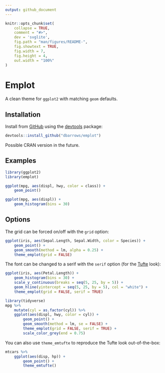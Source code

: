 ```yaml
---
output: github_document
---
```


<!-- README.md is generated from README.Rmd. Please edit that file -->

```r
knitr::opts_chunk$set(
    collapse = TRUE,
    comment = "#>",
    dev = 'svglite',
    fig.path = "man/figures/README-",
    fig.showtext = TRUE,
    fig.width = 7,
    fig.height = 4,
    out.width = "100%"
)
```

# Emplot

<!-- badges: start -->
<!-- badges: end -->

A clean theme for `ggplot2` with matching `geom` defaults.

## Installation

Install from [GitHub](https://github.com/) using the [devtools](https://cran.r-project.org/web/packages/devtools) package:

```r
devtools::install_github("dbarrows/emplot")
```

Possible CRAN version in the future.

## Examples

```r
library(ggplot2)
library(emplot)

ggplot(mpg, aes(displ, hwy, color = class)) +
    geom_point()
```

```r
ggplot(mpg, aes(displ)) +
    geom_histogram(bins = 30)
```

## Options

The grid can be forced on/off with the `grid` option:

```r
ggplot(iris, aes(Sepal.Length, Sepal.Width, color = Species)) +
    geom_point() +
    geom_smooth(method = lm, alpha = 0.25) +
    theme_emplot(grid = FALSE)
```

The font can be changed to a serif with the `serif` option (for the [Tufte](https://www.edwardtufte.com/tufte/) look):

```r
ggplot(iris, aes(Petal.Length)) +
    geom_histogram(bins = 30) +
    scale_y_continuous(breaks = seq(5, 25, by = 5)) +
    geom_hline(yintercept = seq(5, 25, by = 5), col = "white") +
    theme_emplot(grid = FALSE, serif = TRUE)
```

```r
library(tidyverse)
mpg %>%
    mutate(cyl = as.factor(cyl)) %>%
    ggplot(aes(displ, hwy, color = cyl)) +
        geom_point() +
        geom_smooth(method = lm, se = FALSE) +
        theme_emplot(grid = FALSE, serif = TRUE) +
        scale_color_grey(end = 0.75)
```

You can also use `theme_emtufte` to reproduce the Tufte look out-of-the-box:

```r
mtcars %>%
    ggplot(aes(disp, hp)) +
        geom_point() +
        theme_emtufte()
```
